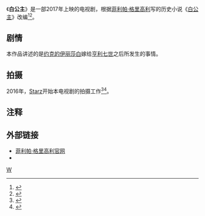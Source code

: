 {{Expand language|time=2017-01-19T10:39:57+00:00}}
{{Infobox television
| show_name     = 白公主
| image         =
| genre         = 
| creator       = 
| based_on      =小说《[[白公主|白公主]]》
| starring      = {{Plainlist|
* [[朱迪·科默|朱迪·科默]]
* [[伊斯·戴维斯|伊斯·戴维斯]]
* [[米歇尔·菲尔利|米歇尔·菲尔利]]
}}
| country       = 英国/美国
| language      = 英语
| executive_producer = {{Plainlist|
* [[艾玛·格瑞丝·弗罗斯特|艾玛·弗罗斯特]]
* [[菲利帕·格里高利|菲利帕·格里高利]]
 }}
| producer      = 
| network       = [[Starz_(电视频道)|Starz]]
| runtime       =
| num_seasons   = <!-- Number of seasons aired. Only update after a new season has been started. -->
| num_episodes  = <!-- Number of episodes aired. Only update after a new episode has been broadcast. -->
| list_episodes =
| company       = 
}}
《'''白公主'''》是一部2017年上映的电视剧，根据[[菲利帕·格里高利|菲利帕·格里高利]]写的历史小说《[[白公主|白公主]]》改编<ref name="BBC White Queen">{{cite web |url=http://www.bbc.co.uk/mediacentre/latestnews/2012/white-queen.html |title=BBC – Media Centre: ''The White Queen'', a new ten-part drama for BBC One |publisher=[[BBC|BBC]] |date=31 August 2012 |accessdate=6 October 2014 |archive-date=2017-11-24 |archive-url=https://web.archive.org/web/20171124170035/http://www.bbc.co.uk/mediacentre/latestnews/2012/white-queen.html |dead-url=no }}</ref><ref>{{cite web|title=Reign over for ''The White Queen''|url=http://www.belfasttelegraph.co.uk/entertainment/news/reign-over-for-the-white-queen-29514456.html|work=Belfast Telegraph|accessdate=20 August 2013|archive-date=2020-06-26|archive-url=https://web.archive.org/web/20200626021236/https://www.belfasttelegraph.co.uk/entertainment/news/reign-over-for-the-white-queen-29514456.html|dead-url=no}}</ref>。

==剧情==
本作品讲述的是[[约克的伊丽莎白_(英格兰王后)|约克的伊丽莎白]]嫁给[[亨利七世|亨利七世]]之后所发生的事情。

==拍摄==
2016年，[[Starz_(电视频道)|Starz]]开始本电视剧的拍摄工作<ref name="DL Fairley">{{cite web |url=http://deadline.com/2016/05/game-of-thrones-michelle-fairley-the-white-princess-jodie-comer-1201752566/ |title=''Game Of Thrones'' Michelle Fairley Joins Starz's ''The White Princess'' |publisher=Deadline.com |first=Denise |last=Petski |date=10 May 2016 |accessdate=14 June 2016 |archive-date=2021-02-15 |archive-url=https://web.archive.org/web/20210215052730/https://deadline.com/2016/05/game-of-thrones-michelle-fairley-the-white-princess-jodie-comer-1201752566/ |dead-url=no }}</ref><ref>{{cite web |url=http://www.vanityfair.com/hollywood/2016/06/game-of-thrones-actors-white-princess |title=Two More Game of Thrones Actors Just Joined Starz’s The White Queen Follow-Up |last=Bradley |first=Laura |date=June 13, 2016 |website=Vanity Fair |publisher=Vanity Fair |access-date=December 30, 2016 |quote=For those who already dearly miss Essie Davis as Lady Crane, who got assassinated in the show’s most recent installment, great news: you’ll soon see her again in The White Princess. |archive-date=2020-10-30 |archive-url=https://web.archive.org/web/20201030195822/https://www.vanityfair.com/hollywood/2016/06/game-of-thrones-actors-white-princess |dead-url=no }}</ref>。

==注释==
{{reflist|2}}

==外部链接==
*[http://www.philippagregory.com/books 菲利帕·格里高利官网] {{Wayback|url=http://www.philippagregory.com/books |date=20200514103521 }}
* {{douban}}

{{Starz電視節目}}

[[分类:2010年代英国电视剧|W]]
